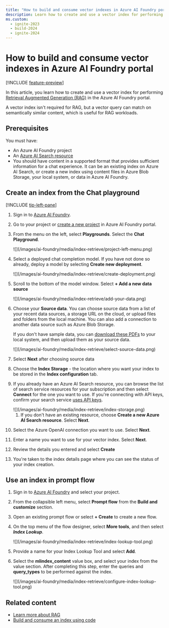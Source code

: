 ```yaml
---
title: "How to build and consume vector indexes in Azure AI Foundry portal"
description: Learn how to create and use a vector index for performing Retrieval Augmented Generation (RAG).
ms.custom:
  - ignite-2023
  - build-2024
  - ignite-2024
---
```


# How to build and consume vector indexes in Azure AI Foundry portal

[!INCLUDE [feature-preview](../includes/feature-preview)]

In this article, you learn how to create and use a vector index for performing [Retrieval Augmented Generation (RAG)](../concepts/retrieval-augmented-generation) in the Azure AI Foundry portal.

A vector index isn't required for RAG, but a vector query can match on semantically similar content, which is useful for RAG workloads.

## Prerequisites

You must have:
- An Azure AI Foundry project
- An [Azure AI Search resource](/azure/search/search-create-service-portal)
- You should have content in a supported format that provides sufficient information for a chat experience. It can be an existing index on Azure AI Search, or create a new index using content files in Azure Blob Storage, your local system, or data in Azure AI Foundry.

## Create an index from the Chat playground

[!INCLUDE [tip-left-pane](../includes/tip-left-pane)]

1. Sign in to [Azure AI Foundry](https://ai.azure.com/?cid=learnDocs).
1. Go to your project or [create a new project](../how-to/create-projects) in Azure AI Foundry portal.
1. From the menu on the left, select **Playgrounds**. Select the **Chat Playground**.

    <Frame>
        ![](/images/ai-foundry/media/index-retrieve/project-left-menu.png)
    </Frame>

1. Select a deployed chat completion model. If you have not done so already, deploy a model by selecting **Create new deployment**.

    <Frame>
        ![](/images/ai-foundry/media/index-retrieve/create-deployment.png)
    </Frame>

1. Scroll to the bottom of the model window. Select **+ Add a new data source**

    <Frame>
        ![](/images/ai-foundry/media/index-retrieve/add-your-data.png)
    </Frame>

1. Choose your **Source data**. You can choose source data from a list of your recent data sources, a storage URL on the cloud, or upload files and folders from the local machine. You can also add a connection to another data source such as Azure Blob Storage.

   If you don't have sample data, you can [download these PDFs](https://github.com/Azure-Samples/azure-search-sample-data/tree/main/health-plan) to your local system, and then upload them as your source data.

    <Frame>
        ![](/images/ai-foundry/media/index-retrieve/select-source-data.png)
    </Frame>

1. Select **Next** after choosing source data
1. Choose the **Index Storage** - the location where you want your index to be stored in the **Index configuration** tab. 
1. If you already have an Azure AI Search resource, you can browse the list of search service resources for your subscription and then select **Connect** for the one you want to use. If you're connecting with API keys, confirm your search service [uses API keys](/azure/search/search-security-api-keys).

    <Frame>
        ![](/images/ai-foundry/media/index-retrieve/index-storage.png)
    </Frame>

    1. If you don't have an existing resource, choose **Create a new Azure AI Search resource**. Select **Next**.
  
1. Select the Azure OpenAI connection you want to use. Select **Next**.
    
1. Enter a name you want to use for your vector index. Select **Next**.
1. Review the details you entered and select **Create**
1. You're taken to the index details page where you can see the status of your index creation.

## Use an index in prompt flow

1. Sign in to [Azure AI Foundry](https://ai.azure.com/?cid=learnDocs) and select your project. 
1. From the collapsible left menu, select **Prompt flow** from the **Build and customize** section.
1. Open an existing prompt flow or select **+ Create** to create a new flow.
1. On the top menu of the flow designer, select **More tools**, and then select ***Index Lookup***.

    <Frame>
        ![](/images/ai-foundry/media/index-retrieve/index-lookup-tool.png)
    </Frame>

1. Provide a name for your Index Lookup Tool and select **Add**.
1. Select the **mlindex_content** value box, and select your index from the value section. After completing this step, enter the queries and **query_types** to be performed against the index.

    <Frame>
        ![](/images/ai-foundry/media/index-retrieve/configure-index-lookup-tool.png)
    </Frame>



## Related content

- [Learn more about RAG](../concepts/retrieval-augmented-generation)
- [Build and consume an index using code](../tutorials/copilot-sdk-create-resources)
